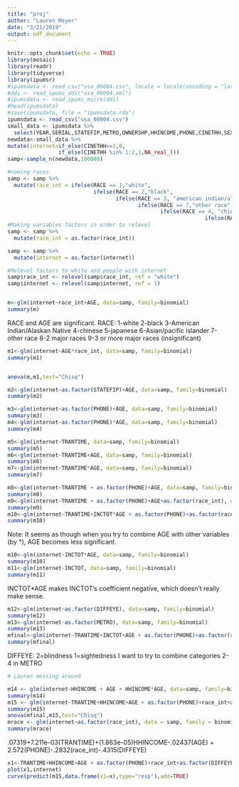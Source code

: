 ```yaml
---
title: "proj"
author: "Lauren Meyer"
date: "3/21/2019"
output: pdf_document
---
```


```r
knitr::opts_chunk$set(echo = TRUE)
library(mosaic)
library(readr)
library(tidyverse)
library(ipumsr)
#ipumsdata <- read_csv("usa_00004.csv", locale = locale(encoding = "latin1"))
#ddi <- read_ipums_ddi("usa_00004.xml")
#ipumsdata <- read_ipums_micro(ddi)
#head(ipumsdata)
#save(ipumsdata, file = "ipumsdata.rda")
ipumsdata <- read_csv("usa_00004.csv")
small_data <- ipumsdata %>%
  select(YEAR,SERIAL,STATEFIP,METRO,OWNERSHP,HHINCOME,PHONE,CINETHH,SEX,AGE,RACE,EDUC,EMPSTAT,OCC,INCTOT,FTOTINC,DIFFEYE,TRANTIME)
newdata<-small_data %>%
mutate(internet=if_else(CINETHH==3,0,
                if_else(CINETHH %in% 1:2,1,NA_real_)))
samp<-sample_n(newdata,100000)
```

```r
#naming races
samp <- samp %>%
  mutate(race_int = ifelse(RACE == 1,"white", 
                           ifelse(RACE == 2,"black",
                                  ifelse(RACE == 3, "american indian/alaskan native",
                                         ifelse(RACE == 7,"other race",
                                                ifelse(RACE == 4, "chinese", 
                                                              ifelse(RACE == 6, "asian/pac islander","other/multiple")))))))
#Making variables factors in order to relevel
samp <- samp %>%
  mutate(race_int = as.factor(race_int))

samp <- samp %>%
  mutate(internet = as.factor(internet))

#Relevel factors to white and people with internet
samp$race_int <- relevel(samp$race_int, ref = "white")
samp$internet <- relevel(samp$internet, ref = 1)


m<-glm(internet~race_int+AGE, data=samp, family=binomial)
summary(m)
```
RACE and AGE are significant.
RACE:
1-white
2-black
3-American Indian/Alaskan Native
4-chinese
5-japanese
6-Asian/pacific islander
7-other race
8-2 major races
9-3 or more major races (insignificant)

```r



m1<-glm(internet~AGE*race_int, data=samp, family=binomial)
summary(m1)


anova(m,m1,test="Chisq")
```



```r
m2<-glm(internet~as.factor(STATEFIP)+AGE, data=samp, family=binomial)
summary(m2)
```
```r
m3<-glm(internet~as.factor(PHONE)+AGE, data=samp, family=binomial)
summary(m3)
m4<-glm(internet~as.factor(PHONE)*AGE, data=samp, family=binomial)
summary(m4)
```

```r
m5<-glm(internet~TRANTIME, data=samp, family=binomial)
summary(m5)
m6<-glm(internet~TRANTIME+AGE, data=samp, family=binomial)
summary(m6)
m7<-glm(internet~TRANTIME*AGE, data=samp, family=binomial)
summary(m7)
```

```r
m8<-glm(internet~TRANTIME + as.factor(PHONE)+AGE, data=samp, family=binomial)
summary(m8)
m9<-glm(internet~TRANTIME + as.factor(PHONE)+AGE+as.factor(race_int), data=samp, family=binomial)
summary(m9)
m10<-glm(internet~TRANTIME+INCTOT*AGE + as.factor(PHONE)+as.factor(race_int), data=samp, family=binomial)
summary(m10)
```
Note: It seems as though when you try to combine AGE with other variables (by *), AGE becomes less significant.

```r
m10<-glm(internet~INCTOT*AGE, data=samp, family=binomial)
summary(m10)
m11<-glm(internet~INCTOT, data=samp, family=binomial)
summary(m11)
```
INCTOT*AGE makes INCTOT's coefficient negative, which doesn't really make sense.

```r
m12<-glm(internet~as.factor(DIFFEYE), data=samp, family=binomial)
summary(m12)
m13<-glm(internet~as.factor(METRO), data=samp, family=binomial)
summary(m13)
mfinal<-glm(internet~TRANTIME+INCTOT+AGE + as.factor(PHONE)+as.factor(race_int)+as.factor(DIFFEYE), data=samp, family=binomial)
summary(mfinal)
```
DIFFEYE: 2=blindness 1=sightedness
I want to try to combine categories 2-4 in METRO

```r
# Lauren messing around

m14 <- glm(internet~HHINCOME + AGE + HHINCOME*AGE, data=samp, family=binomial)
summary(m14)
m15 <- glm(internet~TRANTIME+HHINCOME+AGE + as.factor(PHONE)+race_int+as.factor(DIFFEYE), data=samp, family=binomial)
summary(m15)
anova(mfinal,m15,test="Chisq")
mrace <- glm(internet~as.factor(race_int), data = samp, family = binomial)
summary(mrace)

```
.07319+7.211e-03(TRANTIME)+(1.863e-05)HHINCOME-.02437(AGE) + 2.572(PHONE)-.2832(race_int)-.4315(DIFFEYE)
```r
x1<-TRANTIME+HHINCOME+AGE + as.factor(PHONE)+race_int+as.factor(DIFFEYE)
plot(x1,internet)
curve(predict(m15,data.frame(x1=x),type="resp"),add=TRUE)
```